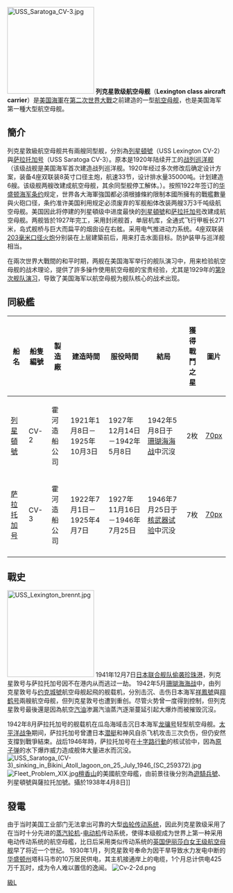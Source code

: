{{noteTA
|T=zh:列克星敦级航空母舰; zh-hans:列克星敦级航空母舰; zh-hant:列星頓級航空母艦; 
|1=zh:列克星敦; zh-hans:列克星敦; zh-hant:列星頓; 
|G1=Military
|G2=Shipname
|G3=Aero
|G4=地名
}}
{{軍艦模板
|名稱= 列克星敦级 [[File:US_Naval_Jack_48_stars.svg|30px]]<br /><small>Lexington class</small>
|圖片= [[File:USS_Lexington_(CV-2)_leaving_San_Diego_on_14_October_1941.jpg|300px]]
|照片說明= 列星頓號（USS Lexington CV-2）
|艦種= [[航空母艦|航空母艦]]
|擁有國= {{USA}}
|艦名= 地名命名法
|前型= [[蘭利號航空母艦_(CV-1)|蘭利號]]
|次型= [[遊騎兵號航空母艦_(CV-4)|遊騎兵號]]、[[约克城级航空母舰|约克城级]]
|同型= [[列星頓號航空母艦_(CV-2)|列星頓號 (CV-2)]]<br/>[[薩拉托加號航空母艦_(CV-3)|薩拉托加號(CV-3)]]
|竣工= 1927年下水 
|結局= 擊沉
|狀態= 
|排水= 
|標準= 
|基準= 36,000噸
|滿載= 43,400噸
|長度= 270.8米
|闊度= 32.3米
|吃水= 7.35米 
|飛行= 
|鍋爐= [[蒸汽轮机|蒸汽轮机]]
|引擎= [[电动机|电动机]]主机，4軸
|出力= 180000馬力
|極速= 34節
|續航= 10000海里/10節
|燃料= [[柴油|柴油]]
|乘員= 2,122人
|艦載機=91架
|裝備= 8門[[8吋55倍徑艦炮|8英寸口徑火炮]]<br>12門127毫米口徑高平炮<br>后加裝28mm[[高射炮|高射炮]]4座<br>[[太平洋戰爭|太平洋戰爭]]期間加裝40mm[[高射炮|高射炮]]<br>12.7毫米機槍
|裝甲= 
|其它= 
}}
[[File:USS_Saratoga_CV-3.jpg|200px]]
'''列克星敦级航空母舰'''（'''Lexington class aircraft carrier'''）是[[美国海軍|美国海軍]]在[[第二次世界大戰|第二次世界大戰]]之前建造的一型[[航空母舰|航空母舰]]，也是美国海军第一種大型航空母舰。

==簡介==
列克星敦級航空母舰共有兩艘同型舰，分別為[[列星頓號航空母艦_(CV-2)|列星頓號]]（USS Lexington CV-2）與[[CV-3|萨拉托加号]]（USS Saratoga CV-3）。原本是1920年陆续开工的[[战列巡洋舰|战列巡洋舰]]（该级战舰是美国海军首次建造战列巡洋舰。1920年经过多次修改后确定设计方案，装备4座双联装8英寸口径主炮，航速33节，设计排水量35000吨。计划建造6艘。该级舰两艘改建成航空母舰，其余同型舰停工解体。）。按照1922年签订的[[华盛顿海军条约|华盛顿海军条约]]规定，世界各大海軍強国都必須根據條約限制本國所擁有的戰艦數量與火砲口径，条约准许美国利用规定必须废弃的军舰船体改装两艘3万3千吨级航空母舰。美国因此将停建的列星頓级中进度最快的[[列星頓號航空母艦_(CV-2)|列星頓號]]和[[CV-3|萨拉托加号]]改建成航空母舰。两舰皆於1927年完工，采用封闭舰首，单层机库，全通式飞行甲板长271米，岛式舰桥与巨大而扁平的烟囱设在右舷。采用电气推进动力系统。4座双联装[[8吋55倍徑艦炮|203毫米口径火炮]]分别装在上层建築前后，用来打击水面目标。防护装甲与巡洋舰相当。

在兩次世界大戰間的和平时期，两舰在美国海军举行的舰队演习中，用来检验航空母舰的战术理论，提供了許多操作使用航空母舰的宝贵经验，尤其是1929年的[[第9次舰队演习|第9次舰队演习]]，导致了美国海军以航空母舰为舰队核心的战术出现。

==同級艦==
{| class="sortable wikitable"
|-
!船名
!船隻編號
!製造廠
!建造時間
!服役時間
!結局
!獲得戰鬥之星  
!圖片
|-
|[[列星頓號航空母艦_(CV-2)|列星頓號]]
|CV-2
|霍河造船公司
| 1921年1月8日－ 1925年10月3日 
| 1927年12月14日 －1942年5月8日
|1942年5月8日于[[珊瑚海海战|珊瑚海海战]]中沉沒
|2枚
|[[檔案:USS_Lexington_(CV-2)_leaving_San_Diego_on_14_October_1941.jpg|70px]]
|-
|[[CV-3|萨拉托加号]]
|CV-3
|霍河造船公司
| 1922年7月1日－ 1925年4月7日 
|1927年11月16日－1946年7月25日
|1946年7月25日于[[十字路口行动|核武器试验]]中沉没
|7枚
|[[檔案:USS_Saratoga_(CV-3)_underway,_circa_in_1942_(80-G-K-459).jpg|70px]]
|-
|}

==戰史==
[[File:USS_Lexington_brennt.jpg|200px]]
1941年12月7日[[日本联合舰队|日本联合舰队]][[偷袭珍珠港|偷袭珍珠港]]，列克星敦号与萨拉托加号因不在港内从而逃过一劫。
1942年5月[[珊瑚海海战|珊瑚海海战]]中，由列克星敦号与[[CV-5|约克城號]]航空母舰起飛的舰载机，分別击沉、击伤日本海军[[祥鳳號航空母艦|祥鳳號]]與[[翔鶴號航空母艦|翔鹤号]]兩艘航空母舰，但列克星敦号也遭到重创。尽管火势曾一度得到控制，但列克星敦号最後還是因為航空[[汽油|汽油]]渗漏汽油蒸汽逐渐蔓延引起大爆炸而被摧毁沉沒。

1942年8月萨拉托加号的舰载机在瓜岛海域击沉日本海军[[龍驤號航空母艦|龙骧号]]轻型航空母舰。[[太平洋战争|太平洋战争]]期间，萨拉托加号曾遭日本[[潜艇|潜艇]]和神风自杀飞机攻击三次负伤，但仍安然支撐到戰爭結束。战后1946年時，萨拉托加号在[[十字路行動|十字路行動]]的核试验中，因為[[原子弹|原子弹]]的水下爆炸威力造成舰体大量进水而沉没。
[[File:USS_Saratoga_(CV-3)_sinking_in_Bikini_Atoll_lagoon_on_25_July_1946_(SC_259372).jpg|thumb]]
[[File:Fleet_Problem_XIX.jpg|left]][[檀香山|檀香山]]的美國航空母艦，由前景往後分別為[[遊騎兵號航空母艦_(CV-4)|遊騎兵號]]、列星頓號與薩拉托加號。攝於1938年4月8日]]

==發電==
由于当时美国工业部门无法拿出可靠的大型[[齿轮|齿轮]][[传动系统|传动系统]]，因此列克星敦级采用了在当时十分先进的[[蒸汽轮机|蒸汽轮机]]-[[电动机|电动机]]传动系统，使得本级舰成为世界上第一种采用电动传动系统的航空母艦，比日后采用类似传动系统的[[英国|英国]][[伊丽莎白女王级航空母舰|伊丽莎白女王级航空母舰]]早了将近一个世纪。
1930年1月，列克星敦号奉命为因干旱导致水力发电中断的[[华盛顿州|华盛顿州]]塔科马市的10万居民供电，其主机接通岸上的电缆，1个月总计供电425万千瓦时，成为令人难以置信的逸闻。
[[File:Cv-2-2d.png|thumb]]
{{列星頓級航空母艦}}
{{二戰美國海軍艦船}}
{{美國航空母艦}}{{美國戰艦}}

[[Category:美國海軍航空母艦|級L]]